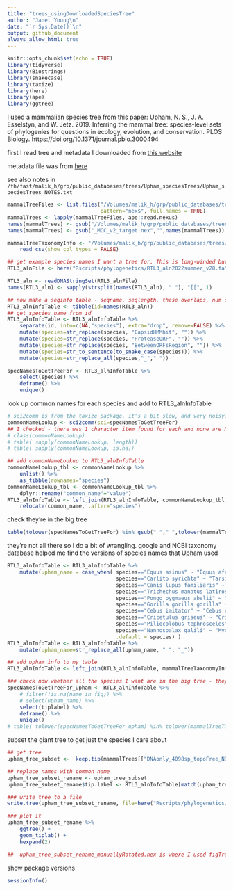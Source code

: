 ```yaml
---
title: "trees_usingDownloadedSpeciesTree"
author: "Janet Young\n"
date: "`r Sys.Date()`\n"
output: github_document
always_allow_html: true
---
```


```r
knitr::opts_chunk$set(echo = TRUE)
library(tidyverse)
library(Biostrings)
library(snakecase)
library(taxize)
library(here)
library(ape)
library(ggtree)
```


I used a mammalian species tree from this paper: Upham, N. S., J. A. Esselstyn, and W. Jetz. 2019. Inferring the mammal tree: species-level sets of phylogenies for questions in ecology, evolution, and conservation. PLOS Biology. https://doi.org/10.1371/journal.pbio.3000494

first I read tree and metadata I downloaded from [this website](https://data.vertlife.org)

metadata file was from [here](https://data.vertlife.org/mammaltree/taxonomy_mamPhy_5911species.csv)

see also notes in `/fh/fast/malik_h/grp/public_databases/trees/Upham_speciesTrees/Upham_speciesTrees_NOTES.txt`


```r
mammalTreeFiles <- list.files("/Volumes/malik_h/grp/public_databases/trees/Upham_speciesTrees",
                              pattern="nex$", full.names = TRUE)
mammalTrees <- lapply(mammalTreeFiles, ape::read.nexus)
names(mammalTrees) <- gsub("/Volumes/malik_h/grp/public_databases/trees/Upham_speciesTrees/MamPhy_fullPosterior_BDvr_","",mammalTreeFiles)
names(mammalTrees) <- gsub("_MCC_v2_target.nex","",names(mammalTrees))

mammalTreeTaxonomyInfo <- "/Volumes/malik_h/grp/public_databases/trees/Upham_speciesTrees/taxonomy_mamPhy_5911species.csv" %>% 
    read_csv(show_col_types = FALSE)
```

```r
## get example species names I want a tree for. This is long-winded but it should be a working example:
RTL3_alnFile <- here("Rscripts/phylogenetics/RTL3_aln2022summer_v28.fa")

RTL3_aln <- readDNAStringSet(RTL3_alnFile)
names(RTL3_aln) <- sapply(strsplit(names(RTL3_aln), " "), "[[", 1)

## now make a seqinfo table - seqname, seqlength, these overlaps, num capsid/protease-overlapping stop-free regions
RTL3_alnInfoTable <- tibble(id=names(RTL3_aln))
## get species name from id
RTL3_alnInfoTable <- RTL3_alnInfoTable %>% 
    separate(id, into=c(NA,"species"), extra="drop", remove=FALSE) %>% 
    mutate(species=str_replace(species, "CapsidHMMhit", "")) %>% 
    mutate(species=str_replace(species, "ProteaseORF", "")) %>% 
    mutate(species=str_replace(species, "BetweenORFsRegion", "")) %>% 
    mutate(species=str_to_sentence(to_snake_case(species))) %>% 
    mutate(species=str_replace_all(species,"_"," "))

specNamesToGetTreeFor <- RTL3_alnInfoTable %>% 
    select(species) %>% 
    deframe() %>% 
    unique()
```

look up common names for each species and add to RTL3_alnInfoTable

```r
# sci2comm is from the taxize package. it's a bit slow, and very noisy.
commonNameLookup <- sci2comm(sci=specNamesToGetTreeFor)
## I checked - there was 1 character item found for each and none are NA
# class(commonNameLookup)
# table( sapply(commonNameLookup, length))
# table( sapply(commonNameLookup, is.na))

## add commonNameLookup to RTL3_alnInfoTable
commonNameLookup_tbl <- commonNameLookup %>% 
    unlist() %>% 
    as_tibble(rownames="species")
commonNameLookup_tbl <- commonNameLookup_tbl %>% 
    dplyr::rename("common_name"="value")
RTL3_alnInfoTable <- left_join(RTL3_alnInfoTable, commonNameLookup_tbl, by="species") %>% 
    relocate(common_name, .after="species")
```

check they're in the big tree 
```r
table(tolower(specNamesToGetTreeFor) %in% gsub("_"," ",tolower(mammalTreeTaxonomyInfo$Species_Name)))
```

they're not all there so I do a bit of wrangling.  google and NCBI taxonomy database helped me find the versions of species names that Upham used
```r
RTL3_alnInfoTable <- RTL3_alnInfoTable %>% 
    mutate(upham_name = case_when( species=="Equus asinus" ~ "Equus africanus",
                                   species=="Carlito syrichta" ~ "Tarsius syrichta",
                                   species=="Canis lupus familiaris" ~ "Canis lupus",
                                   species=="Trichechus manatus latirostris" ~ "Trichechus manatus",
                                   species=="Pongo pygmaeus abelii" ~ "Pongo abelii",
                                   species=="Gorilla gorilla gorilla" ~ "Gorilla gorilla",
                                   species=="Cebus imitator" ~ "Cebus capucinus",
                                   species=="Cricetulus griseus" ~ "Cricetulus barabensis",
                                   species=="Piliocolobus tephrosceles" ~ "Colobus guereza", ## not the same species, but I just want it appearing as a sister taxon to  ColobusAngolensism which is present
                                   species=="Nannospalax galili" ~ "Myospalax aspalax", ## really not the same, but any spalax will do
                                   .default = species) )
RTL3_alnInfoTable <- RTL3_alnInfoTable %>% 
    mutate(upham_name=str_replace_all(upham_name, " ", "_"))

## add upham info to my table
RTL3_alnInfoTable <- left_join(RTL3_alnInfoTable, mammalTreeTaxonomyInfo, by=c("upham_name"="Species_Name"))
```

```r
### check now whether all the species I want are in the big tree - they are
specNamesToGetTreeFor_upham <- RTL3_alnInfoTable %>%
    # filter(!is.na(name_in_fig)) %>%
    # select(upham_name) %>%
    select(tiplabel) %>% 
    deframe() %>%
    unique()
# table( tolower(specNamesToGetTreeFor_upham) %in% tolower(mammalTreeTaxonomyInfo$tiplabel ))
```

subset the giant tree to get just the species I care about

```r

## get tree
upham_tree_subset <-  keep.tip(mammalTrees[["DNAonly_4098sp_topoFree_NDexp"]], specNamesToGetTreeFor_upham)

## replace names with common name
upham_tree_subset_rename <- upham_tree_subset
upham_tree_subset_rename$tip.label <- RTL3_alnInfoTable[match(upham_tree_subset$tip.label, RTL3_alnInfoTable$tiplabel),"common_name"] %>% deframe()

### write tree to a file
write.tree(upham_tree_subset_rename, file=here("Rscripts/phylogenetics/upham_tree_subset_rename.phy"))

### plot it
upham_tree_subset_rename %>% 
    ggtree() +
    geom_tiplab() +
    hexpand(2)

##  upham_tree_subset_rename_manuallyRotated.nex is where I used figTree to rotate that tree to match species order I wanted and reexported
```

show package versions 
```r
sessionInfo()
```


